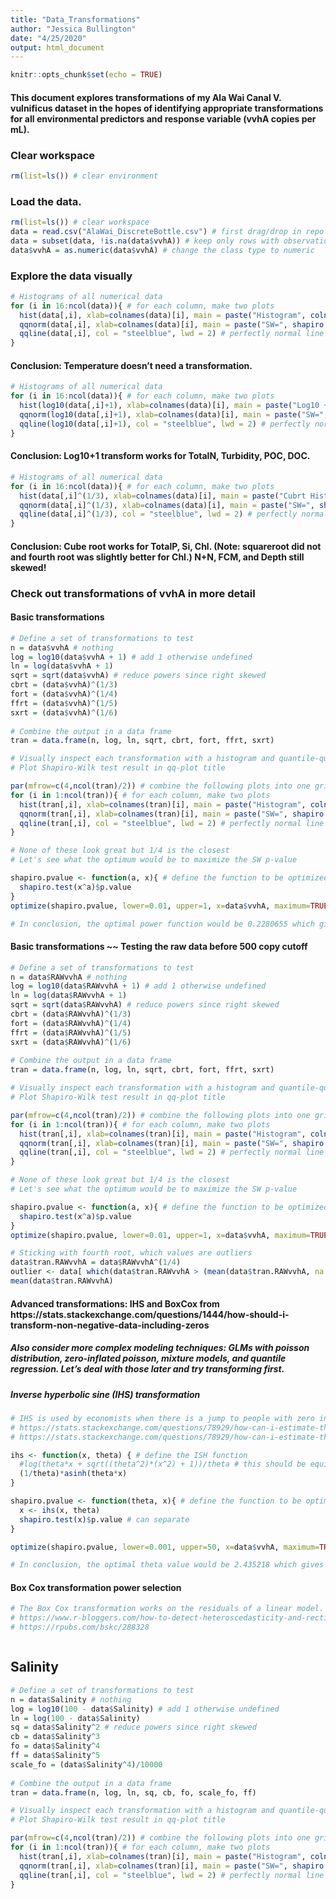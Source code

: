 ```yaml
---
title: "Data_Transformations"
author: "Jessica Bullington"
date: "4/25/2020"
output: html_document
---
```


```r
knitr::opts_chunk$set(echo = TRUE)
```

#### This document explores transformations of my Ala Wai Canal V. vulnificus dataset in the hopes of identifying appropriate transformations for all environmental predictors and response variable (vvhA copies per mL).

### Clear workspace
```r
rm(list=ls()) # clear environment
```


### Load the data.
```r
rm(list=ls()) # clear workspace
data = read.csv("AlaWai_DiscreteBottle.csv") # first drag/drop in repo on github website
data = subset(data, !is.na(data$vvhA)) # keep only rows with observations for vvhA
data$vvhA = as.numeric(data$vvhA) # change the class type to numeric
```


### Explore the data visually
```r
# Histograms of all numerical data
for (i in 16:ncol(data)){ # for each column, make two plots
  hist(data[,i], xlab=colnames(data)[i], main = paste("Histogram", colnames(data)[i])) 
  qqnorm(data[,i], xlab=colnames(data)[i], main = paste("SW=", shapiro.test(data[,i])$p.value), pch = 1, frame = FALSE) # qq-plot with SW p-value
  qqline(data[,i], col = "steelblue", lwd = 2) # perfectly normal line
}
```

#### Conclusion: Temperature doesn't need a transformation.

```r
# Histograms of all numerical data
for (i in 16:ncol(data)){ # for each column, make two plots
  hist(log10(data[,i]+1), xlab=colnames(data)[i], main = paste("Log10 +1 Histogram", colnames(data)[i])) 
  qqnorm(log10(data[,i]+1), xlab=colnames(data)[i], main = paste("SW=", shapiro.test(log10(data[,i]+1))$p.value), pch = 1, frame = FALSE) # qq-plot with SW p-value
  qqline(log10(data[,i]+1), col = "steelblue", lwd = 2) # perfectly normal line
}
```
#### Conclusion: Log10+1 transform works for TotalN, Turbidity, POC, DOC.

```r
# Histograms of all numerical data
for (i in 16:ncol(data)){ # for each column, make two plots
  hist(data[,i]^(1/3), xlab=colnames(data)[i], main = paste("Cubrt Histogram", colnames(data)[i])) 
  qqnorm(data[,i]^(1/3), xlab=colnames(data)[i], main = paste("SW=", shapiro.test(data[,i]^(1/3))$p.value), pch = 1, frame = FALSE) # qq-plot with SW p-value
  qqline(data[,i]^(1/3), col = "steelblue", lwd = 2) # perfectly normal line
}
```
#### Conclusion: Cube root works for TotalP, Si, Chl. (Note: squareroot did not and fourth root was slightly better for Chl.) N+N, FCM, and Depth still skewed!


### Check out transformations of vvhA in more detail

#### Basic transformations
```r
# Define a set of transformations to test
n = data$vvhA # nothing
log = log10(data$vvhA + 1) # add 1 otherwise undefined
ln = log(data$vvhA + 1)
sqrt = sqrt(data$vvhA) # reduce powers since right skewed
cbrt = (data$vvhA)^(1/3)
fort = (data$vvhA)^(1/4)
ffrt = (data$vvhA)^(1/5)
sxrt = (data$vvhA)^(1/6)
  
# Combine the output in a data frame
tran = data.frame(n, log, ln, sqrt, cbrt, fort, ffrt, sxrt)

# Visually inspect each transformation with a histogram and quantile-quantile plot
# Plot Shapiro-Wilk test result in qq-plot title

par(mfrow=c(4,ncol(tran)/2)) # combine the following plots into one grid
for (i in 1:ncol(tran)){ # for each column, make two plots
  hist(tran[,i], xlab=colnames(tran)[i], main = paste("Histogram", colnames(tran)[i], "(vvhA)")) # histogram
  qqnorm(tran[,i], xlab=colnames(tran)[i], main = paste("SW=", shapiro.test(tran[,i])$p.value), pch = 1, frame = FALSE) # qq-plot with SW p-value
  qqline(tran[,i], col = "steelblue", lwd = 2) # perfectly normal line
}

# None of these look great but 1/4 is the closest
# Let's see what the optimum would be to maximize the SW p-value

shapiro.pvalue <- function(a, x){ # define the function to be optimized
  shapiro.test(x^a)$p.value 
}
optimize(shapiro.pvalue, lower=0.01, upper=1, x=data$vvhA, maximum=TRUE) 

# In conclusion, the optimal power function would be 0.2280655 which gives a SW p-value of 0.004184215 so technically we're still not in the clear.

```

#### Basic transformations ~~ Testing the raw data before 500 copy cutoff
```r
# Define a set of transformations to test
n = data$RAWvvhA # nothing
log = log10(data$RAWvvhA + 1) # add 1 otherwise undefined
ln = log(data$RAWvvhA + 1)
sqrt = sqrt(data$RAWvvhA) # reduce powers since right skewed
cbrt = (data$RAWvvhA)^(1/3)
fort = (data$RAWvvhA)^(1/4)
ffrt = (data$RAWvvhA)^(1/5)
sxrt = (data$RAWvvhA)^(1/6)
  
# Combine the output in a data frame
tran = data.frame(n, log, ln, sqrt, cbrt, fort, ffrt, sxrt)

# Visually inspect each transformation with a histogram and quantile-quantile plot
# Plot Shapiro-Wilk test result in qq-plot title

par(mfrow=c(4,ncol(tran)/2)) # combine the following plots into one grid
for (i in 1:ncol(tran)){ # for each column, make two plots
  hist(tran[,i], xlab=colnames(tran)[i], main = paste("Histogram", colnames(tran)[i], "(RAWvvhA)")) # histogram
  qqnorm(tran[,i], xlab=colnames(tran)[i], main = paste("SW=", shapiro.test(tran[,i])$p.value), pch = 1, frame = FALSE) # qq-plot with SW p-value
  qqline(tran[,i], col = "steelblue", lwd = 2) # perfectly normal line
}

# None of these look great but 1/4 is the closest
# Let's see what the optimum would be to maximize the SW p-value

shapiro.pvalue <- function(a, x){ # define the function to be optimized
  shapiro.test(x^a)$p.value 
}
optimize(shapiro.pvalue, lower=0.01, upper=1, x=data$vvhA, maximum=TRUE) 

# Sticking with fourth root, which values are outliers
data$tran.RAWvvhA = data$RAWvvhA^(1/4)
outlier <- data[ which(data$tran.RAWvvhA > (mean(data$tran.RAWvvhA, na.rm = TRUE) + (2*sd(data$tran.RAWvvhA, na.rm = TRUE)))),]
mean(data$tran.RAWvvhA)
```

#### Advanced transformations: IHS and BoxCox from https://stats.stackexchange.com/questions/1444/how-should-i-transform-non-negative-data-including-zeros

##### Also consider more complex modeling techniques: GLMs with poisson distribution, zero-inflated poisson, mixture models, and quantile regression. Let's deal with those later and try transforming first.

##### Inverse hyperbolic sine (IHS) transformation
```r
# IHS is used by economists when there is a jump to people with zero income
# https://stats.stackexchange.com/questions/78929/how-can-i-estimate-theta-for-the-inverse-hyperbolic-sine-transformation
# https://stats.stackexchange.com/questions/78929/how-can-i-estimate-theta-for-the-inverse-hyperbolic-sine-transformation

ihs <- function(x, theta) { # define the ISH function
  #log(theta*x + sqrt((theta^2)*(x^2) + 1))/theta # this should be equivalent to the following
  (1/theta)*asinh(theta*x)
}

shapiro.pvalue <- function(theta, x){ # define the function to be optimized
  x <- ihs(x, theta)
  shapiro.test(x)$p.value # can separate
}

optimize(shapiro.pvalue, lower=0.001, upper=50, x=data$vvhA, maximum=TRUE) 

# In conclusion, the optimal theta value would be 2.435218 which gives a SW p-value of 1.269239e-05 so this is worse than power transform.

```


#### Box Cox transformation power selection
```r
# The Box Cox transformation works on the residuals of a linear model. It can improve normality and homoscedasticity (equal variance among different groups).
# https://www.r-bloggers.com/how-to-detect-heteroscedasticity-and-rectify-it/
# https://rpubs.com/bskc/288328



```


## Salinity
```r
# Define a set of transformations to test
n = data$Salinity # nothing
log = log10(100 - data$Salinity) # add 1 otherwise undefined
ln = log(100 - data$Salinity)
sq = data$Salinity^2 # reduce powers since right skewed
cb = data$Salinity^3
fo = data$Salinity^4
ff = data$Salinity^5
scale_fo = (data$Salinity^4)/10000
  
# Combine the output in a data frame
tran = data.frame(n, log, ln, sq, cb, fo, scale_fo, ff)

# Visually inspect each transformation with a histogram and quantile-quantile plot
# Plot Shapiro-Wilk test result in qq-plot title

par(mfrow=c(4,ncol(tran)/2)) # combine the following plots into one grid
for (i in 1:ncol(tran)){ # for each column, make two plots
  hist(tran[,i], xlab=colnames(tran)[i], main = paste("Histogram", colnames(tran)[i], "(Salinity)")) # histogram
  qqnorm(tran[,i], xlab=colnames(tran)[i], main = paste("SW=", shapiro.test(tran[,i])$p.value), pch = 1, frame = FALSE) # qq-plot with SW p-value
  qqline(tran[,i], col = "steelblue", lwd = 2) # perfectly normal line
}

```






